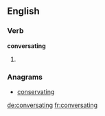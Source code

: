 ==English==

===Verb===
'''conversating'''

# {{present participle of|[[conversate]]}}

===Anagrams===
* [[conservating#English|conservating]]

[[de:conversating]]
[[fr:conversating]]